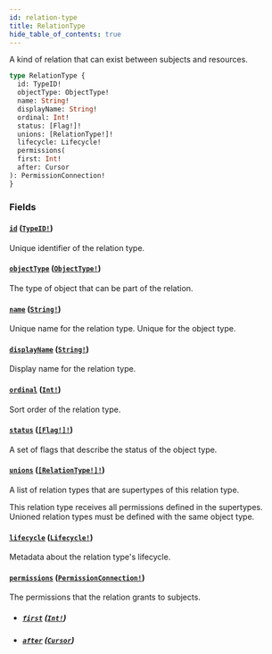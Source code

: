 ```yaml
---
id: relation-type
title: RelationType
hide_table_of_contents: true
---
```



A kind of relation that can exist between subjects and resources.

```graphql
type RelationType {
  id: TypeID!
  objectType: ObjectType!
  name: String!
  displayName: String!
  ordinal: Int!
  status: [Flag!]!
  unions: [RelationType!]!
  lifecycle: Lifecycle!
  permissions(
  first: Int!
  after: Cursor
): PermissionConnection!
}
```


### Fields

#### [`id`](#) ([`TypeID!`](/schema/scalars/type-id))

Unique identifier of the relation type.


#### [`objectType`](#) ([`ObjectType!`](/schema/objects/object-type))

The type of object that can be part of the relation.


#### [`name`](#) ([`String!`](/schema/scalars/string))

Unique name for the relation type. Unique for the object type.


#### [`displayName`](#) ([`String!`](/schema/scalars/string))

Display name for the relation type.


#### [`ordinal`](#) ([`Int!`](/schema/scalars/int))

Sort order of the relation type.


#### [`status`](#) ([`[Flag!]!`](/schema/enums/flag))

A set of flags that describe the status of the object type.


#### [`unions`](#) ([`[RelationType!]!`](/schema/objects/relation-type))

A list of relation types that are supertypes of this relation type.

This relation type receives all permissions defined in the supertypes.
Unioned relation types must be defined with the same object type.


#### [`lifecycle`](#) ([`Lifecycle!`](/schema/objects/lifecycle))

Metadata about the relation type's lifecycle.


#### [`permissions`](#) ([`PermissionConnection!`](/schema/objects/permission-connection))

The permissions that the relation grants to subjects.
- ##### [`first`](#) ([`Int!`](/schema/scalars/int))




- ##### [`after`](#) ([`Cursor`](/schema/scalars/cursor))






